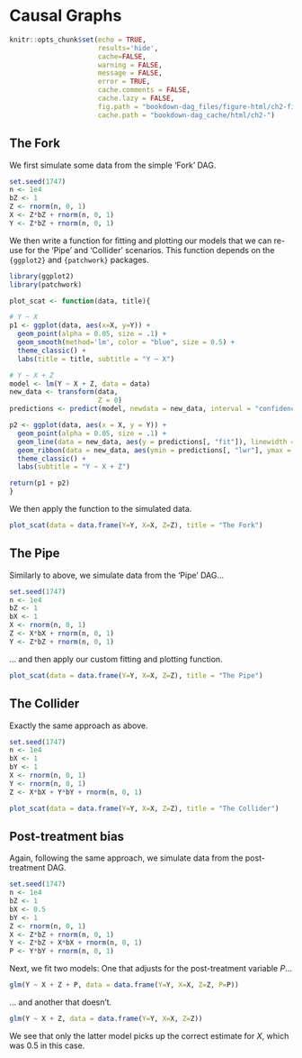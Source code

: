 # Causal Graphs {#dag}

```{r, include=FALSE}
knitr::opts_chunk$set(echo = TRUE,
                      results='hide', 
                      cache=FALSE, 
                      warning = FALSE,
                      message = FALSE,
                      error = TRUE,
                      cache.comments = FALSE,
                      cache.lazy = FALSE,
                      fig.path = "bookdown-dag_files/figure-html/ch2-fig-",
                      cache.path = "bookdown-dag_cache/html/ch2-")

```

## The Fork

We first simulate some data from the simple 'Fork' DAG.

```{r}
set.seed(1747)
n <- 1e4
bZ <- 1
Z <- rnorm(n, 0, 1)
X <- Z*bZ + rnorm(n, 0, 1)
Y <- Z*bZ + rnorm(n, 0, 1)
```

We then write a function for fitting and plotting our models that we can re-use for the 'Pipe' and 'Collider' scenarios. This function depends on the `{ggplot2}` and `{patchwork}` packages.

```{r}
library(ggplot2)
library(patchwork)

plot_scat <- function(data, title){

# Y ~ X
p1 <- ggplot(data, aes(x=X, y=Y)) + 
  geom_point(alpha = 0.05, size = .1) + 
  geom_smooth(method='lm', color = "blue", size = 0.5) + 
  theme_classic() + 
  labs(title = title, subtitle = "Y ~ X")

# Y ~ X + Z
model <- lm(Y ~ X + Z, data = data)
new_data <- transform(data,
                      Z = 0)
predictions <- predict(model, newdata = new_data, interval = "confidence")

p2 <- ggplot(data, aes(x = X, y = Y)) +
  geom_point(alpha = 0.05, size = .1) + 
  geom_line(data = new_data, aes(y = predictions[, "fit"]), linewidth = 0.5, color = "blue") +
  geom_ribbon(data = new_data, aes(ymin = predictions[, "lwr"], ymax = predictions[, "upr"]), alpha = 0.2) +
  theme_classic() + 
  labs(subtitle = "Y ~ X + Z")

return(p1 + p2)
}
```

We then apply the function to the simulated data.

```{r, fig.width=5, fig.height=3}
plot_scat(data = data.frame(Y=Y, X=X, Z=Z), title = "The Fork")
```

## The Pipe

Similarly to above, we simulate data from the 'Pipe' DAG...

```{r}
set.seed(1747)
n <- 1e4
bZ <- 1
bX <- 1 
X <- rnorm(n, 0, 1)
Z <- X*bX + rnorm(n, 0, 1)
Y <- Z*bZ + rnorm(n, 0, 1)
```

... and then apply our custom fitting and plotting function.

```{r, fig.width=5, fig.height=3}
plot_scat(data = data.frame(Y=Y, X=X, Z=Z), title = "The Pipe")
```

## The Collider

Exactly the same approach as above.

```{r, fig.width=5, fig.height=3}
set.seed(1747)
n <- 1e4
bX <- 1
bY <- 1 
X <- rnorm(n, 0, 1)
Y <- rnorm(n, 0, 1)
Z <- X*bX + Y*bY + rnorm(n, 0, 1)

plot_scat(data = data.frame(Y=Y, X=X, Z=Z), title = "The Collider")
```

## Post-treatment bias

Again, following the same approach, we simulate data from the post-treatment DAG.

```{r}
set.seed(1747)
n <- 1e4
bZ <- 1
bX <- 0.5
bY <- 1
Z <- rnorm(n, 0, 1)
X <- Z*bZ + rnorm(n, 0, 1)
Y <- Z*bZ + X*bX + rnorm(n, 0, 1)
P <- Y*bY + rnorm(n, 0, 1)
```

Next, we fit two models: One that adjusts for the post-treatment variable *P*...

```{r, results='markup'}
glm(Y ~ X + Z + P, data = data.frame(Y=Y, X=X, Z=Z, P=P))
```

... and another that doesn't. 

```{r, results='markup'}
glm(Y ~ X + Z, data = data.frame(Y=Y, X=X, Z=Z))
```

We see that only the latter model picks up the correct estimate for *X*, which was 0.5 in this case.
